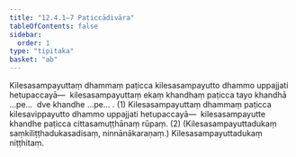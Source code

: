 ```yaml
---
title: "12.4.1–7 Paṭiccādivāra"
tableOfContents: false
sidebar:
  order: 1
type: "tipitaka"
basket: "ab"
---
```



<DynamicBreadcrumb />

<Division number="73">

<Paragraph number="4000">
Kilesasampayuttaṃ dhammaṃ paṭicca kilesasampayutto dhammo uppajjati hetupaccayā—  kilesasampayuttaṃ ekaṃ khandhaṃ paṭicca tayo khandhā …pe…  dve khandhe …pe… . (1)
</Paragraph>

<Paragraph number="4001">
Kilesasampayuttaṃ dhammaṃ paṭicca kilesavippayutto dhammo uppajjati hetupaccayā—  kilesasampayutte khandhe paṭicca cittasamuṭṭhānaṃ rūpaṃ. (2)
</Paragraph>

<Paragraph number="4002">
(Kilesasampayuttadukaṃ saṃkiliṭṭhadukasadisaṃ, ninnānākaraṇaṃ.)

</Paragraph>
</Division>

<Paragraph number="4003" type="center">
Kilesasampayuttadukaṃ niṭṭhitaṃ.
</Paragraph>